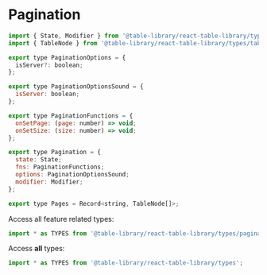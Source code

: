 
<Meta title="Types/Pagination" />

# Pagination

```javascript
import { State, Modifier } from '@table-library/react-table-library/types/common';
import { TableNode } from '@table-library/react-table-library/types/table';

export type PaginationOptions = {
  isServer?: boolean;
};

export type PaginationOptionsSound = {
  isServer: boolean;
};

export type PaginationFunctions = {
  onSetPage: (page: number) => void;
  onSetSize: (size: number) => void;
};

export type Pagination = {
  state: State;
  fns: PaginationFunctions;
  options: PaginationOptionsSound;
  modifier: Modifier;
};

export type Pages = Record<string, TableNode[]>;
```

Access all feature related types:

```javascript
import * as TYPES from '@table-library/react-table-library/types/pagination';
```

Access **all** types:

```javascript
import * as TYPES from '@table-library/react-table-library/types';
```